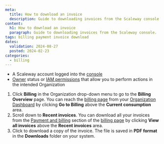 ```yaml
---
meta:
  title: How to download an invoice
  description: Guide to downloading invoices from the Scaleway console.
content:
  h1: How to download an invoice
  paragraph: Guide to downloading invoices from the Scaleway console.
tags: billing payment invoice download
dates:
  validation: 2024-08-27
  posted: 2024-02-23
categories:
  - billing
---
```


<Macro id="requirements" />

- A Scaleway account logged into the [console](https://console.scaleway.com)
- [Owner](/identity-and-access-management/iam/concepts/#owner) status or [IAM permissions](/identity-and-access-management/iam/concepts/#permission) that allow you to perform actions in the intended Organization


1. Click **Billing** in the Organization drop-down menu to go to the **Billing Overview** page.
    <Message type="tip">
      You can reach the [billing page](https://console.scaleway.com/billing/overview) from your [Organization Dashboard](https://console.scaleway.com/organization) by clicking **Go to Billing** above the **Current consumption** area.
    </Message>
2. Scroll down to **Recent invoices**.
    <Message type="note">
      You can download all your invoices from the [Payment and billing](https://console.scaleway.com/billing/payment) section of the [billing page](https://console.scaleway.com/billing) by clicking **View all invoices** above the **Recent invoices** area.
    </Message>
3. Click <Icon name="download" /> to download a copy of the invoice. The file is saved in **PDF format** in the **Downloads** folder on your system.